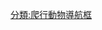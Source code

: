 {{Navbox with collapsible groups
| name = 喙頭目
| title = [[喙頭目]]（包括現存屬和滅絕屬）
| state = {{{state|expanded}}}
| bodyclass = hlist

| group1 = {{Nobold|<small>
* 界: [[動物界]]
* 門: [[脊索動物門]]
* 演化支: [[蜥形綱]]
* 總目: [[鱗龍總目]]
</small>}}
| list1 =
  {{Navbox|subgroup
  | group1 = [[真爬行動物]]
  | list1 =
    {{Navbox|subgroup
    | list1 =
** 參見[[Template:真爬行動物|真爬行動物]]
    | group2 = [[鱗龍形下綱]]
    | list2 =
      {{Navbox|subgroup
      | list1 =
** 參見[[Template:鱗龍形下綱|鱗龍形下綱]]
      | group2 = [[喙頭目]]
      | list2 =
** 見下文↓
      }}
    }}
  | belowstyle = background:#ddddff;font-size:115%
  | below = '''[[喙頭目]]'''
  }}

| state2 = expanded
| list2 =
  {{Navbox|subgroup
  | image =

[[File:Hatteria white background.jpg|140px|''Sphenodon punctatus'']]
  | list1 =
    {{Navbox|subgroup
    | group1 = {{nowrap|{{Extinct}}{{link-en|橋蜥科|Gephyrosauridae}}}}?
    | list1 =
* {{link-en|橋蜥屬|Gephyrosaurus}}
* {{link-en|Penegephyrosaurus}}
* {{link-en|Deltadectes}}
    }}
  | group2 = [[楔齒蜥類|楔<br>齒<br>蜥<br>類]]
  | list2 =
    {{Navbox|subgroup
    | list1 =
      {{Navbox|subgroup
      | group1 = [[地位未定]]
      | list1 =
* {{Extinct}}{{link-en|古平原蜥屬|Paleollanosaurus}}
* {{Extinct}}{{link-en|惠特克蜥屬|Whitakersaurus}}
      | group2 = [[基群]]
      | list2 =
* †[[雙犬齒蜥屬]]
* †{{le|哥達瓦里蜥屬|Godavarisaurus}}
* †{{le|Micromenodon}}
* †{{le|Pelecymala}}
* †{{le|平頂蜥屬|Planocephalosaurus}}
* †{{le|熱巴那蜥屬|Rebbanasaurus}}
* {{nowrap|†{{link-en|楔齒兀鷹屬|Sphenocondor}}}}
      }}
    | group2 = {{link-en|真楔齒蜥類|Eusphenodontia|真<br>楔<br>齒<br>蜥<br>類}}
    | list2 =
      {{Navbox|subgroup
      | list1 =
        {{Navbox|subgroup
        | list1 =
* †{{link-en|矛楔齒蜥屬|Lanceirosphenodon}}
        | group2 = {{nowrap|{{Extinct}}"{{link-en|格洛斯特蜥類|Clevosaurs}}"}}
        | list2 =
* {{link-en|厚鼻齒蜥屬|Brachyrhinodon}}
* {{link-en|格洛斯特蜥屬|Clevosaurus}}
* {{link-en|多楔齒蜥屬|Polysphenodon}}?
        }}
      | group2 = {{link-en|新楔齒蜥類|Neosphenodontia|新<br>楔<br>齒<br>蜥<br>類}}
      | list2 =
        {{Navbox|subgroup 
        | list1 =
* †{{link-en|短面蜥屬|Colobops}}?
* †{{link-en|正原蜥屬|Homoeosaurus}}
        | group2 = {{nowrap|†"{{link-en|Sapheosaurs}}"}}
        | list2 =
* {{link-en|Kallimodon}}
* {{link-en|瘦蜥屬|Leptosaurus}}
* {{le|Piocormus}}
* {{link-en|楔齒蜥龍屬|Sapheosaurus}}
        | group3 = "Eupropalinal<br>sphenodonts"
        | list3 =
          {{Navbox|subgroup
          | list1 =
* {{Extinct}}{{link-en|拉馬克蜥屬|Lamarquesaurus}}
* {{Extinct}}{{link-en|Sigmala}}
* {{Extinct}}{{link-en|廷吉塔納蜥屬|Tingitana anoualae}}
* {{Extinct}}[[涉水龍屬]]?
          | group2 = †[[腹軀龍科]]?
          | list2 =
* [[原腹軀龍屬]]
* [[腹軀龍屬]]
          | group3 = [[喙頭蜥科]]
          | list3 =
* †[[彎曲楔齒蜥屬]]
* †[[犬楔齒蜥屬]]
* †{{link-en|Derasmosaurus}}
* †{{link-en|Oenosaurus}}
* †{{link-en|Pamizinsaurus}}?
* [[喙頭蜥|楔齒蜥屬]]
* †[[楔齒蝰屬]]?
* {{nowrap|†{{link-en|Theretairus}}?}}
* †{{link-en|薩帕塔蜥屬|Zapatadon}}
          | group4 = {{nowrap|{{Extinct}}{{link-en|Opisthodontia|Opisthodontia (reptile)}}}}
          | list4 =
            {{Navbox|subgroup
            | list1 =
* {{link-en|Fraserosphenodon}}
* {{link-en|卡瓦楔齒蜥屬|Kawasphenodon}}
* {{link-en|Opisthias}}
* {{le|Trullidens}}
            | group2 = {{link-en|密齒蜥亞科|Eilenodontinae}}
            | list2 =
* {{link-en|密齒蜥屬|Eilenodon}}
* {{link-en|海神蜥屬|Kaikaifilusaurus}}
* {{link-en|巴塔哥楔齒蜥屬|Patagosphenos}}
* [[首楔齒蜥屬]]
* [[楔齒巨蜥屬]]?
* {{link-en|Toxolophosaurus}}
            }}
          }}
        }}
      }}
    }}
  }}
}}<noinclude>

{{collapsible option|default=expanded}}
[[分類:爬行動物導航框]]
</noinclude>